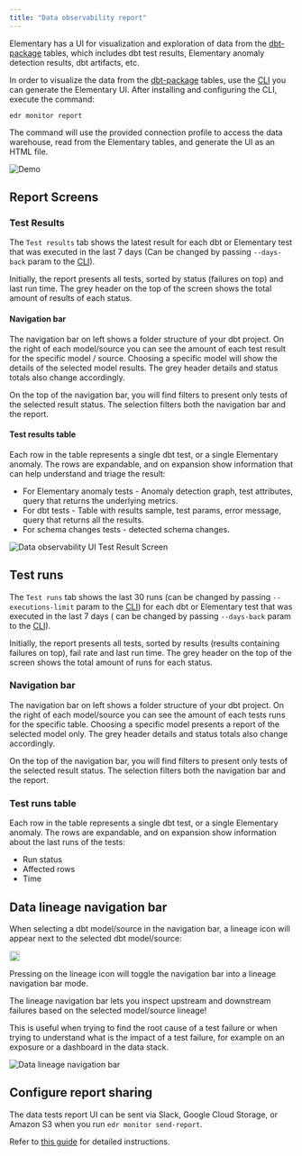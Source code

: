 ```yaml
---
title: "Data observability report"
---
```


Elementary has a UI for visualization and exploration of data from
the [dbt-package](../general/contributions#contributing-to-the-dbt-package) tables, which includes dbt
test results, Elementary anomaly detection results, dbt artifacts, etc.

In order to visualize the data from
the [dbt-package](../general/contributions#contributing-to-the-dbt-package) tables, use
the [CLI](./cli-install) you can generate the Elementary UI.
After installing and configuring the CLI, execute the command:

```shell
edr monitor report
```

The command will use the provided connection profile to access the data warehouse, read from the Elementary tables, and
generate the UI as an HTML file.

<img
src="https://res.cloudinary.com/mintlify/image/upload/v1659304880/elementary/Demo-2-screens_k98bdr.gif"
alt="Demo"
/>

## Report Screens

### Test Results

The `Test results` tab shows the latest result for each dbt or Elementary test that was executed in the last 7 days (Can
be changed by passing `--days-back` param to the [CLI](../understand-elementary/cli-commands)).

Initially, the report presents all tests, sorted by status (failures on top) and last run time. The grey header on the
top of the screen shows the total amount of results of each status.

#### Navigation bar

The navigation bar on left shows a folder structure of your dbt project. On the right of each model/source you can see
the amount of each test result for the specific model / source. Choosing a specific model will show the details of the
selected model results. The grey header details and status totals also change accordingly.

On the top of the navigation bar, you will find filters to present only tests of the selected result status. The
selection filters both the navigation bar and the report.

#### Test results table

Each row in the table represents a single dbt test, or a single Elementary anomaly.
The rows are expandable, and on expansion show information that can help understand and triage the result:

- For Elementary anomaly tests - Anomaly detection graph, test attributes, query that returns the underlying metrics.
- For dbt tests - Table with results sample, test params, error message, query that returns all the results.
- For schema changes tests - detected schema changes.

<img
src="https://res.cloudinary.com/mintlify/image/upload/v1659304887/elementary/data-observability-ui-test-results-screen_vgk121.gif"
alt="Data observability UI Test Result Screen"
/>

## Test runs

The `Test runs` tab shows the last 30 runs (can be changed by passing `--executions-limit` param to
the [CLI](../understand-elementary/cli-commands#cli-advanced-options)) for each dbt or Elementary test that was executed in the last 7 days (
can be changed by passing `--days-back` param to the [CLI](../understand-elementary/cli-commands#cli-advanced-options)).

Initially, the report presents all tests, sorted by results (results containing failures on top), fail rate and last run
time. The grey header on the top of the screen shows the total amount of runs for each status.

### Navigation bar

The navigation bar on left shows a folder structure of your dbt project. On the right of each model/source you can see
the amount of each tests runs for the specific table. Choosing a specific model presents a report of the selected model
only. The grey header details and status totals also change accordingly.

On the top of the navigation bar, you will find filters to present only tests of the selected result status. The
selection filters both the navigation bar and the report.

### Test runs table

Each row in the table represents a single dbt test, or a single Elementary anomaly.
The rows are expandable, and on expansion show information about the last runs of the tests:

- Run status
- Affected rows
- Time

## Data lineage navigation bar

<div class="inline">

When selecting a dbt model/source in the navigation bar, a lineage icon will appear next to the
selected dbt model/source:

<img class="m-0 float-right" src="../pics/lineage_icon.png" width="18" />

</div>

Pressing on the lineage icon will toggle the navigation bar into a lineage navigation bar mode.

The lineage navigation bar lets you inspect upstream and downstream failures based on the selected model/source lineage!

This is useful when trying to find the root cause of a test failure or when trying to understand what is the impact of a
test failure, for example on an exposure or a dashboard in the data stack.

<img
src="../pics/elementary-data-lineage-gif.gif"
alt="Data lineage navigation bar"
/>

## Configure report sharing

The data tests report UI can be sent via Slack, Google Cloud Storage, or Amazon S3 when you
run `edr monitor send-report`.

Refer to [this guide](../quickstart/share-report-ui) for detailed instructions.
